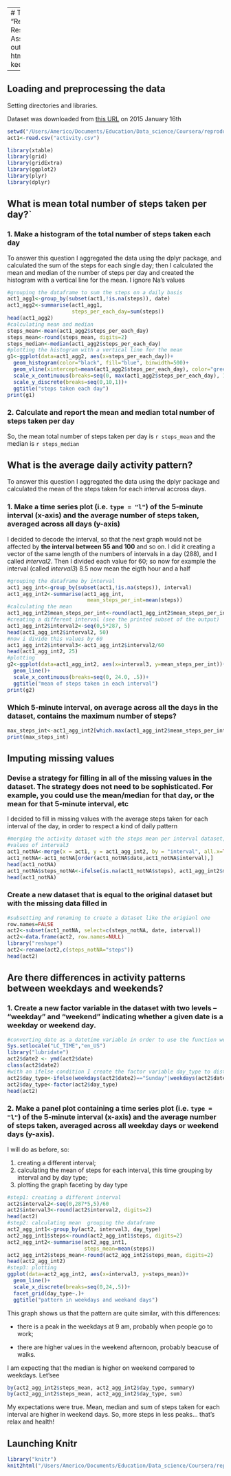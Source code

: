<!-- rmarkdown v1 -->

---
# Title: "Reproducible Research: Peer Assessment 1"
output: 
  html_document:
    keep_md: true
    
---


## Loading and preprocessing the data
Setting directories and libraries.

Dataset was downloaded from [this URL](https://d396qusza40orc.cloudfront.net/repdata%2Fdata%2Factivity.zip) on 2015 January 16th
```r
setwd("/Users/Americo/Documents/Education/Data_science/Coursera/reproducible_research/project/RepData_PeerAssessment1")
act1<-read.csv("activity.csv")
```

```r
library(xtable)
library(grid)
library(gridExtra)
library(ggplot2)
library(plyr)
library(dplyr)
```

## What is mean total number of steps taken per day?`
### 1. Make a histogram of the total number of steps taken each day
To answer this question I aggregated the data using the dplyr package, and calculated the sum of the steps for each single day; then I calculated the mean and median of the number of steps per day and created the histogram with a vertical line for the mean.
I ignore Na's values
```r
#grouping the dataframe to sum the steps on a daily basis
act1_agg1<-group_by(subset(act1,!is.na(steps)), date)
act1_agg2<-summarise(act1_agg1,
                     steps_per_each_day=sum(steps))
head(act1_agg2)
#calculating mean and median
steps_mean<-mean(act1_agg2$steps_per_each_day)
steps_mean<-round(steps_mean, digits=2)
steps_median<-median(act1_agg2$steps_per_each_day)
#plotting the histogram with a vertical line for the mean
g1<-ggplot(data=act1_agg2, aes(x=steps_per_each_day))+
  geom_histogram(color="black", fill="blue", binwidth=500)+
  geom_vline(xintercept=mean(act1_agg2$steps_per_each_day), color="green")+
  scale_x_continuous(breaks=seq(0, max(act1_agg2$steps_per_each_day), 1000))+
  scale_y_discrete(breaks=seq(0,10,1))+
  ggtitle("steps taken each day")
print(g1)
```

### 2. Calculate and report the **mean** and **median** total number of steps taken per day
So, the mean total number of steps taken per day is `r steps_mean` and the median is `r steps_median`


## What is the average daily activity pattern?
To answer this question I aggregated the data using the dplyr package and calculated the mean of the steps taken for each interval accross days.

### 1. Make a time series plot (i.e. `type = "l"`) of the 5-minute interval (x-axis) and the average number of steps taken, averaged across all days (y-axis)
I decided to decode the interval, so that the next graph would not be affected by **the interval between 55 and 100** and so on.
I did it creating a vector of the same length of the numbers of intervals in a day (288), and I called *interval2*. Then I divided each value for 60; so now for example the interval (called *interval3*) 8.5 now mean the eigth hour and a half
```r
#grouping the dataframe by interval
act1_agg_int<-group_by(subset(act1,!is.na(steps)), interval)
act1_agg_int2<-summarise(act1_agg_int, 
                          mean_steps_per_int=mean(steps))
#calculating the mean
act1_agg_int2$mean_steps_per_int<-round(act1_agg_int2$mean_steps_per_int, digits=2)
#creating a different interval (see the printed subset of the output)
act1_agg_int2$interval2<-seq(0,5*287, 5)
head(act1_agg_int2$interval2, 50)
#now i divide this values by 60
act1_agg_int2$interval3<-act1_agg_int2$interval2/60
head(act1_agg_int2, 25)
#plotting
g2<-ggplot(data=act1_agg_int2, aes(x=interval3, y=mean_steps_per_int))+
  geom_line()+
  scale_x_continuous(breaks=seq(0, 24.0, .5))+
  ggtitle("mean of steps taken in each interval")
print(g2)
```


### Which 5-minute interval, on average across all the days in the dataset, contains the maximum number of steps?
```r
max_steps_int<-act1_agg_int2[which.max(act1_agg_int2$mean_steps_per_int),]
print(max_steps_int)
```


## Imputing missing values
### Devise a strategy for filling in all of the missing values in the dataset. The strategy does not need to be sophisticated. For example, you could use the mean/median for that day, or the mean for that 5-minute interval, etc
I decided to fill in missing values with the average steps taken for each interval of the day, in order to respect a kind of daily pattern


```r
#merging the activity dataset with the steps mean per interval dataset, so that I am able to fill the NAs with the corresponding
#values of interval3
act1_notNA<-merge(x = act1, y = act1_agg_int2, by = "interval", all.x=TRUE)
act1_notNA<-act1_notNA[order(act1_notNA$date,act1_notNA$interval),]
head(act1_notNA)
act1_notNA$steps_notNA<-ifelse(is.na(act1_notNA$steps), act1_agg_int2$mean_steps_per_int, act1_notNA$steps)
head(act1_notNA)
```

### Create a new dataset that is equal to the original dataset but with the missing data filled in
```r
#subsetting and renaming to create a dataset like the origianl one
row.names=FALSE
act2<-subset(act1_notNA, select=c(steps_notNA, date, interval))
act2<-data.frame(act2, row.names=NULL)
library("reshape")
act2<-rename(act2,c(steps_notNA="steps"))
head(act2)
```


## Are there differences in activity patterns between weekdays and weekends?
### 1. Create a new factor variable in the dataset with two levels -- "weekday" and "weekend" indicating whether a given date is a weekday or weekend day.

```r
#converting date as a datetime variable in order to use the function weekdays. I use lubridate package and I set local options to english in order to have appropriate names of the days (I am italian). I use the act2 dataframe because is the one with missing values filled in
Sys.setlocale("LC_TIME","en_US")
library("lubridate")
act2$date2 <- ymd(act2$date)
class(act2$date2)
#with an ifelse condition I create the factor variable day_type to distinguish the weekdays from the weekend ones
act2$day_type<-ifelse(weekdays(act2$date2)=="Sunday"|weekdays(act2$date2)=="Saturday", "weekend day", "weekday")
act2$day_type<-factor(act2$day_type)
head(act2)
```

### 2. Make a panel plot containing a time series plot (i.e. `type = "l"`) of the 5-minute interval (x-axis) and the average number of steps taken, averaged across all weekday days or weekend days (y-axis).
I will do as before, so: 

1. creating a different interval;
2. calculating the mean of steps for each interval, this time grouping by interval and by day type;
3. plotting the graph faceting by day type

```r
#step1: creating a different interval
act2$interval2<-seq(0,287*5,5)/60
act2$interval3<-round(act2$interval2, digits=2)
head(act2)
#step2: calculating mean  grouping the dataframe
act2_agg_int1<-group_by(act2, interval3, day_type)
act2_agg_int1$steps<-round(act2_agg_int1$steps, digits=2)
act2_agg_int2<-summarise(act2_agg_int1,
                         steps_mean=mean(steps))
act2_agg_int2$steps_mean<-round(act2_agg_int2$steps_mean, digits=2)
head(act2_agg_int2)
#step3: plotting
ggplot(data=act2_agg_int2, aes(x=interval3, y=steps_mean))+
  geom_line()+
  scale_x_discrete(breaks=seq(0,24,.5))+
  facet_grid(day_type~.)+
  ggtitle("pattern in weekdays and weekand days")
```
This graph shows us that the pattern are quite similar, with this differences:

- there is a peak in the weekdays at 9 am, probably when people go to work;

- there are higher values in the weekend afternoon, probably beacuse of walks.

I am expecting that the median is higher on weekend compared to weekdays. Let'see
```r
by(act2_agg_int2$steps_mean, act2_agg_int2$day_type, summary)
by(act2_agg_int2$steps_mean, act2_agg_int2$day_type, sum)
```
My expectations were true. Mean, median and sum of steps taken for each interval are higher in weekend days.
So, more steps in less peaks... that's relax and health!


## Launching Knitr
```r
library("knitr")
knit2html("/Users/Americo/Documents/Education/Data_science/Coursera/reproducible_research/project/RepData_PeerAssessment1/PA1_template.Rmd")
```
